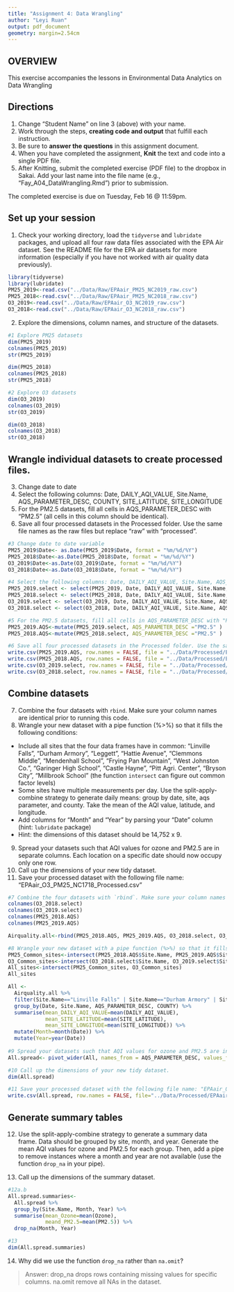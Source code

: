 ```yaml
---
title: "Assignment 4: Data Wrangling"
author: "Leyi Ruan"
output: pdf_document
geometry: margin=2.54cm
---
```


## OVERVIEW

This exercise accompanies the lessons in Environmental Data Analytics on Data Wrangling 

## Directions
1. Change "Student Name" on line 3 (above) with your name.
2. Work through the steps, **creating code and output** that fulfill each instruction.
3. Be sure to **answer the questions** in this assignment document.
4. When you have completed the assignment, **Knit** the text and code into a single PDF file.
5. After Knitting, submit the completed exercise (PDF file) to the dropbox in Sakai. Add your last name into the file name (e.g., "Fay_A04_DataWrangling.Rmd") prior to submission.

The completed exercise is due on Tuesday, Feb 16 @ 11:59pm.

## Set up your session 
1. Check your working directory, load the `tidyverse` and `lubridate` packages, and upload all four raw data files associated with the EPA Air dataset. See the README file for the EPA air datasets for more information (especially if you have not worked with air quality data previously). 
```r
library(tidyverse)
library(lubridate)
PM25_2019<-read.csv("../Data/Raw/EPAair_PM25_NC2019_raw.csv")
PM25_2018<-read.csv("../Data/Raw/EPAair_PM25_NC2018_raw.csv")
O3_2019<-read.csv("../Data/Raw/EPAair_O3_NC2019_raw.csv")
O3_2018<-read.csv("../Data/Raw/EPAair_O3_NC2018_raw.csv")
```
2. Explore the dimensions, column names, and structure of the datasets. 

```r
#1 Explore PM25 datasets
dim(PM25_2019)
colnames(PM25_2019)
str(PM25_2019)

dim(PM25_2018)
colnames(PM25_2018)
str(PM25_2018)

#2 Explore O3 datasets
dim(O3_2019)
colnames(O3_2019)
str(O3_2019)

dim(O3_2018)
colnames(O3_2018)
str(O3_2018)
```

## Wrangle individual datasets to create processed files.
3. Change date to date
4. Select the following columns: Date, DAILY_AQI_VALUE, Site.Name, AQS_PARAMETER_DESC, COUNTY, SITE_LATITUDE, SITE_LONGITUDE
5. For the PM2.5 datasets, fill all cells in AQS_PARAMETER_DESC with "PM2.5" (all cells in this column should be identical).
6. Save all four processed datasets in the Processed folder. Use the same file names as the raw files but replace "raw" with "processed".

```r
#3 Change date to date variable
PM25_2019$Date<- as.Date(PM25_2019$Date, format = "%m/%d/%Y")
PM25_2018$Date<-as.Date(PM25_2018$Date, format = "%m/%d/%Y")
O3_2019$Date<-as.Date(O3_2019$Date, format = "%m/%d/%Y")
O3_2018$Date<-as.Date(O3_2018$Date, format = "%m/%d/%Y")

#4 Select the following columns: Date, DAILY_AQI_VALUE, Site.Name, AQS_PARAMETER_DESC, COUNTY, SITE_LATITUDE, SITE_LONGITUDE
PM25_2019.select <- select(PM25_2019, Date, DAILY_AQI_VALUE, Site.Name, AQS_PARAMETER_DESC, COUNTY, SITE_LATITUDE, SITE_LONGITUDE)
PM25_2018.select <- select(PM25_2018, Date, DAILY_AQI_VALUE, Site.Name, AQS_PARAMETER_DESC, COUNTY, SITE_LATITUDE, SITE_LONGITUDE)
O3_2019.select <- select(O3_2019, Date, DAILY_AQI_VALUE, Site.Name, AQS_PARAMETER_DESC, COUNTY, SITE_LATITUDE, SITE_LONGITUDE)
O3_2018.select <- select(O3_2018, Date, DAILY_AQI_VALUE, Site.Name, AQS_PARAMETER_DESC, COUNTY, SITE_LATITUDE, SITE_LONGITUDE)

#5 For the PM2.5 datasets, fill all cells in AQS_PARAMETER_DESC with "PM2.5" (all cells in this column should be identical).
PM25_2019.AQS<-mutate(PM25_2019.select, AQS_PARAMETER_DESC ="PM2.5" )
PM25_2018.AQS<-mutate(PM25_2018.select, AQS_PARAMETER_DESC ="PM2.5" )

#6 Save all four processed datasets in the Processed folder. Use the same file names as the raw files but replace "raw" with "processed".
write.csv(PM25_2019.AQS, row.names = FALSE, file = "../Data/Processed/EPAair_PM25_NC2019_processed.csv")
write.csv(PM25_2018.AQS, row.names = FALSE, file = "../Data/Processed/EPAair_PM25_NC2018_processed.csv")
write.csv(O3_2019.select, row.names = FALSE, file = "../Data/Processed/EPAair_O3_NC2019_processed.csv")
write.csv(O3_2018.select, row.names = FALSE, file = "../Data/Processed/EPAair_O3_NC2018_processed.csv")

```


## Combine datasets
7. Combine the four datasets with `rbind`. Make sure your column names are identical prior to running this code. 
8. Wrangle your new dataset with a pipe function (%>%) so that it fills the following conditions: 

* Include all sites that the four data frames have in common: "Linville Falls", "Durham Armory", "Leggett", "Hattie Avenue", "Clemmons Middle", "Mendenhall School", "Frying Pan Mountain", "West Johnston Co.", "Garinger High School", "Castle Hayne", "Pitt Agri. Center", "Bryson City", "Millbrook School" (the function `intersect` can figure out common factor levels)
* Some sites have multiple measurements per day. Use the split-apply-combine strategy to generate daily means: group by date, site, aqs parameter, and county. Take the mean of the AQI value, latitude, and longitude.
* Add columns for "Month" and "Year" by parsing your "Date" column (hint: `lubridate` package)
* Hint: the dimensions of this dataset should be 14,752 x 9.

9. Spread your datasets such that AQI values for ozone and PM2.5 are in separate columns. Each location on a specific date should now occupy only one row.
10. Call up the dimensions of your new tidy dataset.
11. Save your processed dataset with the following file name: "EPAair_O3_PM25_NC1718_Processed.csv"

```r
#7 Combine the four datasets with `rbind`. Make sure your column names are identical prior to running this code. 
colnames(O3_2018.select)
colnames(O3_2019.select)
colnames(PM25_2018.AQS)
colnames(PM25_2019.AQS)

Airquality.all<-rbind(PM25_2018.AQS, PM25_2019.AQS, O3_2018.select, O3_2019.select)

#8 Wrangle your new dataset with a pipe function (%>%) so that it fills the following conditions: 
PM25_Common_sites<-intersect(PM25_2018.AQS$Site.Name, PM25_2019.AQS$Site.Name)
O3_Common_sites<-intersect(O3_2018.select$Site.Name, O3_2019.select$Site.Name)
All_sites<-intersect(PM25_Common_sites, O3_Common_sites)
All_sites

All <- 
  Airquality.all %>%
  filter(Site.Name=="Linville Falls" | Site.Name=="Durham Armory" | Site.Name=="Leggett"| Site.Name== "Hattie Avenue"|Site.Name== "Clemmons Middle"| Site.Name=="Mendenhall School"|Site.Name== "Frying Pan Mountain"|Site.Name== "West Johnston Co."|Site.Name== "Garinger High School"|Site.Name=="Castle Hayne"|Site.Name=="Pitt Agri. Center"|Site.Name== "Bryson City"|Site.Name=="Millbrook School") %>%
  group_by(Date, Site.Name, AQS_PARAMETER_DESC, COUNTY) %>%
  summarise(mean_DAILY_AQI_VALUE=mean(DAILY_AQI_VALUE),
            mean_SITE_LATITUDE=mean(SITE_LATITUDE),
            mean_SITE_LONGITUDE=mean(SITE_LONGITUDE)) %>%
  mutate(Month=month(Date)) %>%
  mutate(Year=year(Date))
  
#9 Spread your datasets such that AQI values for ozone and PM2.5 are in separate columns. Each location on a specific date should now occupy only one row.
All.spread<- pivot_wider(All, names_from = AQS_PARAMETER_DESC, values_from = mean_DAILY_AQI_VALUE)

#10 Call up the dimensions of your new tidy dataset.
dim(All.spread)

#11 Save your processed dataset with the following file name: "EPAair_O3_PM25_NC1718_Processed.csv"
write.csv(All.spread, row.names = FALSE, file="../Data/Processed/EPAair_O3_PM25_NC1718_Processed.csv")
```


## Generate summary tables
12. Use the split-apply-combine strategy to generate a summary data frame. Data should be grouped by site, month, and year. Generate the mean AQI values for ozone and PM2.5 for each group. Then, add a pipe to remove instances where a month and year are not available (use the function `drop_na` in your pipe). 

13. Call up the dimensions of the summary dataset.

```r
#12a.b
All.spread.summaries<-
  All.spread %>%
  group_by(Site.Name, Month, Year) %>%
  summarise(mean_Ozone=mean(Ozone),
            meand_PM2.5=mean(PM2.5)) %>%
  drop_na(Month, Year) 

#13
dim(All.spread.summaries)
```

14. Why did we use the function `drop_na` rather than `na.omit`?

> Answer: drop_na drops rows containing missing values for specific columns. na.omit remove all NAs in the dataset.
